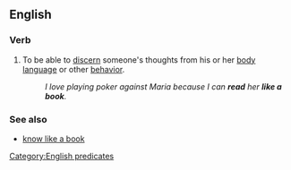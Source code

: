 ==English==

===Verb===
{{head|en|verb|head=[[read]] (someone) [[like]] [[a]] [[book]]}}

# {{context|transitive|idiomatic|lang=en}} To be able to [[discern]] someone's thoughts from his or her [[body language]] or other [[behavior]].
#: ''I love playing poker against Maria because I can '''read''' her '''like a book'''.''

===See also===
* [[know like a book]]

[[Category:English predicates]]